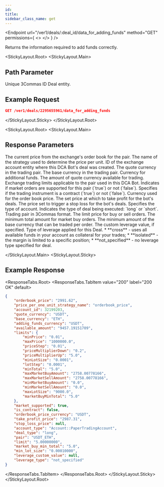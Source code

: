 ```yaml
---
id:
title:
sidebar_class_name: get
---
```




<Endpoint
  url="/ver1/deals/:deal_id/data_for_adding_funds"
  method="GET"
  permissions={
    <>
      <Permission title="Permission" description="BOTS_READ" />
      <Permission title="Security" description="SIGNED" />
    </>
  }
/>

Returns the information required to add funds correctly.

<StickyLayout.Root>
<StickyLayout.Main>

## Path Parameter

<ApiParam name='deal_id' type='integer' id="deal_id" required>
  Unique 3Commas ID Deal entity.
</ApiParam>
</StickyLayout.Main>
<StickyLayout.Sticky>

## Example Request

```json
GET /ver1/deals/2295655961/data_for_adding_funds
```
</StickyLayout.Sticky>
</StickyLayout.Root>

<StickyLayout.Root>
<StickyLayout.Main>

## Response Parameters
<CollapsibleApiParam name="orderbook_price" type="string" id="orderbook_price">
   The current price from the exchange's order book for the pair.
</CollapsibleApiParam>

<CollapsibleApiParam name="price_per_one_unit_strategy_name" type="string" id="price_per_one_unit_strategy_name">
   The name of the strategy used to determine the price per unit.
</CollapsibleApiParam>

<CollapsibleApiParam name="account_id" type="integer" id="account_id">
   ID of the exchange account entity where this DCA Bot's deal was created.
</CollapsibleApiParam>

<CollapsibleApiParam name="quote_currency" type="string" id="quote_currency">
   The quote currency in the trading pair.
</CollapsibleApiParam>

<CollapsibleApiParam name="base_currency" type="string" id="base_currency">
   The base currency in the trading pair.
</CollapsibleApiParam>

<CollapsibleApiParam name="adding_funds_currency" type="string" id="adding_funds_currency">
   Currency for additional funds.
</CollapsibleApiParam>

<CollapsibleApiParam name="available_amount" type="string" id="available_amount">
   The amount of quote currency available for trading.
</CollapsibleApiParam>

<CollapsibleApiParam name="limits" type="object" id="limits">
   Exchange trading limits applicable to the pair used in this DCA Bot.
</CollapsibleApiParam>

<CollapsibleApiParam name="market_supported" type="boolean" id="market_supported">
   Indicates if market orders are supported for this pair (`true`) or not (`false`).
</CollapsibleApiParam>

<CollapsibleApiParam name="is_contract" type="boolean" id="is_contract">
   Specifies if the trading instrument is a contract (`true`) or not (`false`).
</CollapsibleApiParam>

<CollapsibleApiParam name="orderbook_price_currency" type="string" id="orderbook_price_currency">
   Currency used for the order book price.
</CollapsibleApiParam>

<CollapsibleApiParam name="take_profit_price" type="string" id="take_profit_price">
   The set price at which to take profit for the bot's deals.
</CollapsibleApiParam>

<CollapsibleApiParam name="stop_loss_price" type="string" id="stop_loss_price">
   The price set to trigger a stop loss for the bot's deals.
</CollapsibleApiParam>

<CollapsibleApiParam name="account_type" type="string" id="account_type">
   Specifies the type of account.
</CollapsibleApiParam>

<CollapsibleApiParam name="deal_type" type="string" id="deal_type">
   Indicates the type of deal being executed: `long` or `short`.
</CollapsibleApiParam>

<CollapsibleApiParam name="pair" type="string" id="pair">
   Trading pair in 3Commas format.
</CollapsibleApiParam>

<CollapsibleApiParam name="limit" type="string" id="limit">
   The limit price for buy or sell orders.
</CollapsibleApiParam>

<CollapsibleApiParam name="market_buy_min_total" type="string" id="market_buy_min_total">
   The minimum total amount for market buy orders.
</CollapsibleApiParam>

<CollapsibleApiParam name="min_lot_size" type="string" id="min_lot_size">
   The minimum amount of the base currency that can be traded per order.
</CollapsibleApiParam>

<CollapsibleApiParam name="leverage_custom_value" type="string" id="leverage_custom_value">
  The custom leverage value, if specified.
</CollapsibleApiParam>   
   
<CollapsibleApiParam name="leverage_type" type="string" id="paleverage_typeir">
  Type of leverage applied for this Deal.
   <CollapsibleNestedParams openName="Hide allowed values" collapsedName="Show allowed values">
       * **cross** - uses all available funds in your account as collateral for your trades;
      * **isolated** - the margin is limited to a specific position;
      * **not_specified** - no leverage type specified for deal.
    </CollapsibleNestedParams>
</CollapsibleApiParam>
   
</StickyLayout.Main>
<StickyLayout.Sticky>

## Example Response

<ResponseTabs.Root>
<ResponseTabs.TabItem value="200" label="200 OK" default>

```json
{
    "orderbook_price": "2991.62",
    "price_per_one_unit_strategy_name": "orderbook_price",
    "account_id": 32199203,
    "quote_currency": "USDT",
    "base_currency": "ETH",
    "adding_funds_currency": "USDT",
    "available_amount": "9457.19151709",
    "limits": {
        "minPrice": "0.01",
        "maxPrice": "1000000.0",
        "priceStep": "0.01",
        "priceMultiplierDown": "0.2",
        "priceMultiplierUp": "5.0",
        "minLotSize": "0.0001",
        "lotStep": "0.0001",
        "minTotal": "5.0",
        "maxMarketBuyAmount": "2758.00778166",
        "maxMarketSellAmount": "2758.00778166",
        "minMarketBuyAmount": "0.0",
        "minMarketSellAmount": "0.0",
        "maxLotSize": "9000.0",
        "marketBuyMinTotal": "5.0"
    },
    "market_supported": true,
    "is_contract": false,
    "orderbook_price_currency": "USDT",
    "take_profit_price": "2987.31",
    "stop_loss_price": null,
    "account_type": "Account::PaperTradingAccount",
    "deal_type": "long",
    "pair": "USDT_ETH",
    "limit": "5.00000000",
    "market_buy_min_total": "5.0",
    "min_lot_size": "0.00010000",
    "leverage_custom_value": null,
    "leverage_type": "not_specified"
}
```
</ResponseTabs.TabItem>
</ResponseTabs.Root>
</StickyLayout.Sticky>
</StickyLayout.Root>
